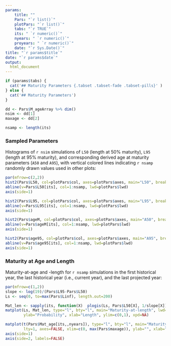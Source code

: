 ```yaml
---
params: 
    title: ""
    Pars: "`r list()`"
    plotPars: "`r list()`"
    tabs: "`r TRUE`"
    its: " `r numeric()`"
    nyears: " `r numeric()`"
    proyears: " `r numeric()`"
    date: "`r Sys.Date()`"
title: "`r params$title`"
date: "`r params$date`"
output:
  html_document
---
```



```r
if (params$tabs) {
  cat('## Maturity Parameters {.tabset .tabset-fade .tabset-pills}' )
} else {
  cat('## Maturity Parameters')
}

dd <- Pars$M_ageArray %>% dim()
nsim <- dd[1]
maxage <- dd[2]

nsamp <- length(its)
```

### Sampled Parameters 
Histograms of `r nsim` simulations of `L50` (length at 50% maturity), `L95` (length at 95% maturity), and corresponding derived age at maturity parameters (`A50` and `A95`), with vertical colored lines indicating `r nsamp` randomly drawn values used in other plots:

```r
par(mfrow=c(2,2))
hist2(Pars$L50, col=plotPars$col, axes=plotPars$axes, main="L50", breaks=plotPars$breaks)
abline(v=Pars$L50[its], col=1:nsamp, lwd=plotPars$lwd)
axis(side=1)

hist2(Pars$L95, col=plotPars$col, axes=plotPars$axes, main="L95", breaks=plotPars$breaks)
abline(v=Pars$L95[its], col=1:nsamp, lwd=plotPars$lwd)
axis(side=1)

hist2(Pars$ageM, col=plotPars$col, axes=plotPars$axes, main="A50", breaks=plotPars$breaks)
abline(v=Pars$ageM[its], col=1:nsamp, lwd=plotPars$lwd)
axis(side=1)

hist2(Pars$age95, col=plotPars$col, axes=plotPars$axes, main="A95", breaks=plotPars$breaks)
abline(v=Pars$age95[its], col=1:nsamp, lwd=plotPars$lwd)
axis(side=1)

```

### Maturity at Age and Length 
Maturity-at-age and -length for `r nsamp` simulations in the first historical year, the last historical year (i.e., current year), 
and the last projected year:

```r
par(mfrow=c(1,2))
slope <- log(19)/(Pars$L95-Pars$L50)
Ls <- seq(0, to=max(Pars$Linf), length.out=200)

Mat_len <- sapply(its, function(X)  plogis(Ls, Pars$L50[X], 1/slope[X]))
matplot(Ls, Mat_len, type="l", bty="l", main="Maturity-at-length", lwd=plotPars$lwd, lty=1, 
        ylab="Probability", xlab="Length", ylim=c(0,1), xpd=NA)

matplot(t(Pars$Mat_age[its,,nyears]), type="l", bty="l", main="Maturity-at-age", lwd=plotPars$lwd, 
        lty=1, axes=FALSE, xlim=c(0, max(Pars$maxage)), ylab="", xlab="Age", ylim=c(0,1), xpd=NA)
axis(side=1)
axis(side=2, labels=FALSE)

```


